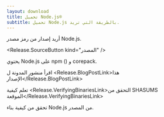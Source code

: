 ```yaml
---
layout: download
title: تحميل Node.js®️
subtitle: تحميل Node.js بالطريقة التي تريد.
---
```


<section>
  أريد إصدار <Release.VersionDropdown /> من رمز مصدر Node.js.

  <Release.SourceButton kind="المصدر" />
</section>

<section>
  يحتوي Node.js على <LinkWithArrow href="https://npmjs.com">npm</LinkWithArrow> (<Release.NpmVersion />) و corepack.

اقرأ منشور المدونة ل <Release.BlogPostLink>هذا الإصدار</Release.BlogPostLink>

تعلم كيفية <Release.VerifyingBinariesLink>التحقق من SHASUMS الموقعة</Release.VerifyingBinariesLink>

تحقق من كيفية <LinkWithArrow href="https://github.com/nodejs/node/blob/main/BUILDING.md#building-nodejs-on-supported-platforms">بناء Node.js</LinkWithArrow> من المصدر.

</section>

